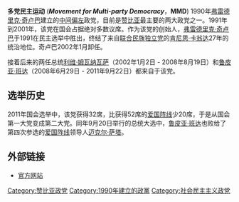 {{Infobox Political party
|name           = 多党民主运动
|name_native    = Movement for Multi-Party Democracy (MMD)
|leader         = [[内弗斯·蒙巴|内弗斯·蒙巴]]（Nevers Mumba）
|logo           = <!-- 檔案不存在 [[File:Movement_for_Multi-Party_Democracy.jpg|175px]] -->
|president      = 
|chairperson    =
|spokesperson   = 
|leader1_name   =
|leader2_name   =
|leader3_name   =
|dissolution    =
|newspaper      =
|youth_wing     =
|membership_year= 
|colorcode = #3BADF3
|ideology       = [[社会民主主义|社会民主主义]]<br>[[第三条道路|第三条道路]]<br>[[进步主义|进步主义]]
|position       = [[中间偏左|中间偏左]]
|seats1_title = [[国民议会_(赞比亚)|国民议会]]
|seats1 = {{Infobox political party/seats|55|157|hex=#3BADF3}}
|seats2_title = [[泛非议会|泛非议会]]
|seats2 = {{Infobox political party/seats|1|5|hex=#3BADF3}}
|country = 赞比亚
}}

'''多党民主运动''' ('''''Movement for Multi-party Democracy'''''，'''MMD''') 1990年[[弗雷德里克·奇卢巴|弗雷德里克·奇卢巴]]建立的[[中间偏左|中间偏左]]政党，目前是[[赞比亚|赞比亚]]最主要的两大政党之一。1991年到2001年，该党在国会占据绝对多数议席。作为该党的创始人，[[弗雷德里克·奇卢巴|弗雷德里克·奇卢巴]]于1991在民主选举中胜出，终结了来自[[联合民族独立党|联合民族独立党]]的[[肯尼思·卡翁达|肯尼思·卡翁达]]27年的统治地位。奇卢巴2002年1月卸任。

接着后来的两任总统[[利维·姆瓦纳瓦萨|利维·姆瓦纳瓦萨]]（2002年1月2日 - 2008年8月19日）和[[鲁皮亚·班达|鲁皮亚·班达]]（2008年6月29日 - 2011年9月22日）都来自于该党。

== 选举历史 ==
2011年国会选举中，该党获得32席，比获得52席的[[爱国阵线|爱国阵线]]少20席，于是从国会第一大党变成第二大党。同年9月20日举行的总统大选中，[[鲁皮亚·班达|鲁皮亚·班达]]也败给了第四次参选的[[爱国阵线|爱国阵线]]领导人[[迈克尔·萨塔|迈克尔·萨塔]]。

== 外部链接 ==
* [http://www.mmdzam.org/ 官方网站]{{Wayback|url=http://www.mmdzam.org/ |date=20110926091739 }}

[[Category:赞比亚政党|Category:赞比亚政党]]
[[Category:1990年建立的政黨|Category:1990年建立的政黨]]
[[Category:社会民主主义政党|Category:社会民主主义政党]]